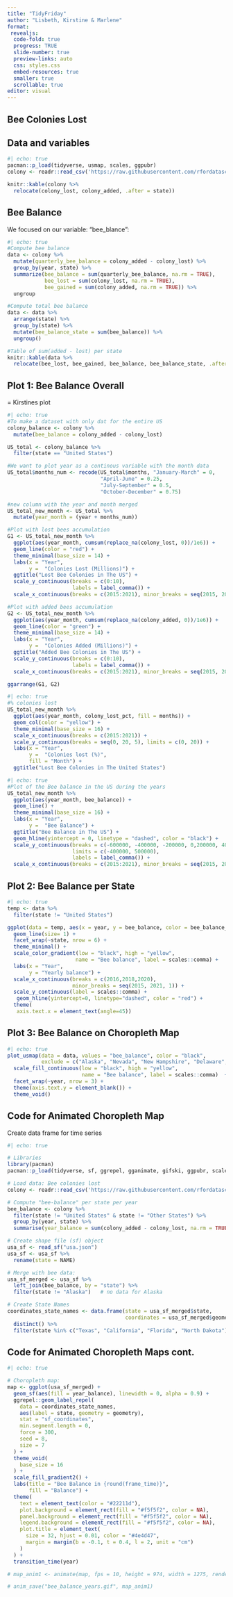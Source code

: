 ```yaml
---
title: "TidyFriday"
author: "Lisbeth, Kirstine & Marlene"
format: 
 revealjs: 
  code-fold: true
  progress: TRUE
  slide-number: true
  preview-links: auto
  css: styles.css
  embed-resources: true
  smaller: true
  scrollable: true
editor: visual
---
```


## Bee Colonies Lost {background-color="black" background-image="https://media0.giphy.com/media/v1.Y2lkPTc5MGI3NjExazh3NTdlZ3ptbGJwa2oyeTJ3MjU1aTJoOTkxMTI2MTllYWZiczRkdyZlcD12MV9pbnRlcm5hbF9naWZfYnlfaWQmY3Q9Zw/Yr5cLTZS4Gp3CQRVHs/giphy.webp" background-size="400px"}

## Data and variables {.smaller}

```r
#| echo: true
pacman::p_load(tidyverse, usmap, scales, ggpubr)
colony <- readr::read_csv('https://raw.githubusercontent.com/rfordatascience/tidytuesday/master/data/2022/2022-01-11/colony.csv')

knitr::kable(colony %>% 
  relocate(colony_lost, colony_added, .after = state))
```

## Bee Balance

We focused on our variable: "bee_blance":

```r
#| echo: true
#Compute bee balance
data <- colony %>%
  mutate(quarterly_bee_balance = colony_added - colony_lost) %>%
  group_by(year, state) %>%
  summarize(bee_balance = sum(quarterly_bee_balance, na.rm = TRUE),
            bee_lost = sum(colony_lost, na.rm = TRUE),
            bee_gained = sum(colony_added, na.rm = TRUE)) %>%
  ungroup

#Compute total bee balance
data <- data %>%
  arrange(state) %>%
  group_by(state) %>%
  mutate(bee_balance_state = sum(bee_balance)) %>%
  ungroup()

#Table of sum(added - lost) per state
knitr::kable(data %>% 
  relocate(bee_lost, bee_gained, bee_balance, bee_balance_state, .after = state))

```

## Plot 1: Bee Balance Overall

= Kirstines plot
```r
#| echo: true
#To make a dataset with only dat for the entire US 
colony_balance <- colony %>% 
  mutate(bee_balance = colony_added - colony_lost)

US_total <- colony_balance %>%  
  filter(state == "United States")

#We want to plot year as a continous variable with the month data 
US_total$months_num <- recode(US_total$months, "January-March" = 0, 	
                              "April-June" = 0.25,
                              "July-September" = 0.5,
                              "October-December" = 0.75)

#new column with the year and month merged 
US_total_new_month <- US_total %>% 
  mutate(year_month = (year + months_num))

#Plot with lost bees accumulation
G1 <- US_total_new_month %>% 
  ggplot(aes(year_month, cumsum(replace_na(colony_lost, 0))/1e6)) +
  geom_line(color = "red") +
  theme_minimal(base_size = 14) +
  labs(x = "Year",
       y =  "Colonies Lost (Millions)") +
  ggtitle("Lost Bee Colonies in The US") +
  scale_y_continuous(breaks = c(0:10), 
                     labels = label_comma()) +
  scale_x_continuous(breaks = c(2015:2021), minor_breaks = seq(2015, 2021, 0.25))

#Plot with added bees accumulation
G2 <- US_total_new_month %>% 
  ggplot(aes(year_month, cumsum(replace_na(colony_added, 0))/1e6)) +
  geom_line(color = "green") +
  theme_minimal(base_size = 14) +
  labs(x = "Year",
       y =  "Colonies Added (Millions)") +
  ggtitle("Added Bee Colonies in The US") +
  scale_y_continuous(breaks = c(0:10), 
                     labels = label_comma()) +
  scale_x_continuous(breaks = c(2015:2021), minor_breaks = seq(2015, 2021, 0.25))

ggarrange(G1, G2)
```

```r
#| echo: true
#% colonies lost
US_total_new_month %>% 
  ggplot(aes(year_month, colony_lost_pct, fill = months)) +
  geom_col(color = "yellow") +
  theme_minimal(base_size = 16) +
  scale_x_continuous(breaks = c(2015:2021)) +
  scale_y_continuous(breaks = seq(0, 20, 5), limits = c(0, 20)) +
  labs(x = "Year",
       y =  "Colonies lost (%)",
       fill = "Month") +
  ggtitle("Lost Bee Colonies in The United States")
```

```r
#| echo: true
#Plot of the Bee balance in the US during the years 
US_total_new_month %>% 
  ggplot(aes(year_month, bee_balance)) +
  geom_line() +
  theme_minimal(base_size = 16) +
  labs(x = "Year",
       y =  "Bee Balance") +
  ggtitle("Bee Balance in The US") +
  geom_hline(yintercept = 0, linetype = "dashed", color = "black") + 
  scale_y_continuous(breaks = c(-600000, -400000, -200000, 0,200000, 400000, 600000), 
                     limits = c(-400000, 500000), 
                     labels = label_comma()) +
  scale_x_continuous(breaks = c(2015:2021), minor_breaks = seq(2015, 2021, 0.25))

```


## Plot 2: Bee Balance per State

```r
#| echo: true
temp <- data %>%
  filter(state != "United States")

ggplot(data = temp, aes(x = year, y = bee_balance, color = bee_balance_state)) + 
  geom_line(size= 1) +
  facet_wrap(~state, nrow = 6) +
  theme_minimal() +
  scale_color_gradient(low = "black", high = "yellow",
                      name = "Bee balance", label = scales::comma) + 
  labs(x = "Year",
       y = "Yearly balance") +
  scale_x_continuous(breaks = c(2016,2018,2020), 
                     minor_breaks = seq(2015, 2021, 1)) +
  scale_y_continuous(label = scales::comma) +
   geom_hline(yintercept=0, linetype="dashed", color = "red") +
  theme(
   axis.text.x = element_text(angle=45))
```

## Plot 3: Bee Balance on Choropleth Map

```r
#| echo: true
plot_usmap(data = data, values = "bee_balance", color = "black",
           exclude = c("Alaska", "Nevada", "New Hampshire", "Delaware", "Rhode Island", "District of Columbia")) +
  scale_fill_continuous(low = "black", high = "yellow",
                        name = "Bee balance", label = scales::comma)  + 
  facet_wrap(~year, nrow = 3) +
  theme(axis.text.y = element_blank()) +
  theme_void()
```

##  {background-image="bee_balance_years.gif"}

## Code for Animated Choropleth Map

Create data frame for time series

```r
#| echo: true

# Libraries
library(pacman)
pacman::p_load(tidyverse, sf, ggrepel, gganimate, gifski, ggpubr, scales, zoo)

# Load data: Bee colonies lost
colony <- readr::read_csv('https://raw.githubusercontent.com/rfordatascience/tidytuesday/master/data/2022/2022-01-11/colony.csv')

# Compute "bee-balance" per state per year
bee_balance <- colony %>% 
  filter(state != "United States" & state != "Other States") %>% 
  group_by(year, state) %>% 
  summarise(year_balance = sum(colony_added - colony_lost, na.rm = TRUE))

# Create shape file (sf) object 
usa_sf <- read_sf("usa.json")
usa_sf <- usa_sf %>% 
  rename(state = NAME)

# Merge with bee data: 
usa_sf_merged <- usa_sf %>%
  left_join(bee_balance, by = "state") %>% 
  filter(state != "Alaska")   # no data for Alaska

# Create State Names
coordinates_state_names <- data.frame(state = usa_sf_merged$state, 
                                      coordinates = usa_sf_merged$geometry) %>% 
  distinct() %>% 
  filter(state %in% c("Texas", "California", "Florida", "North Dakota"))

```

## Code for Animated Choropleth Maps cont.

```r
#| echo: true

# Choropleth map:
map <- ggplot(usa_sf_merged) +
  geom_sf(aes(fill = year_balance), linewidth = 0, alpha = 0.9) +
  ggrepel::geom_label_repel(
    data = coordinates_state_names,
    aes(label = state, geometry = geometry),
    stat = "sf_coordinates",
    min.segment.length = 0, 
    force = 300,
    seed = 8, 
    size = 7
  ) +
  theme_void(
    base_size = 16
  ) +
  scale_fill_gradient2() +
  labs(title = "Bee Balance in {round(frame_time)}", 
       fill = "Balance") +
  theme(
    text = element_text(color = "#22211d"),
    plot.background = element_rect(fill = "#f5f5f2", color = NA),
    panel.background = element_rect(fill = "#f5f5f2", color = NA),
    legend.background = element_rect(fill = "#f5f5f2", color = NA),
    plot.title = element_text(
      size = 32, hjust = 0.01, color = "#4e4d47",
      margin = margin(b = -0.1, t = 0.4, l = 2, unit = "cm")
    )
  ) + 
  transition_time(year)

# map_anim1 <- animate(map, fps = 10, height = 974, width = 1275, renderer = gifski_renderer())

# anim_save("bee_balance_years.gif", map_anim1)
```
